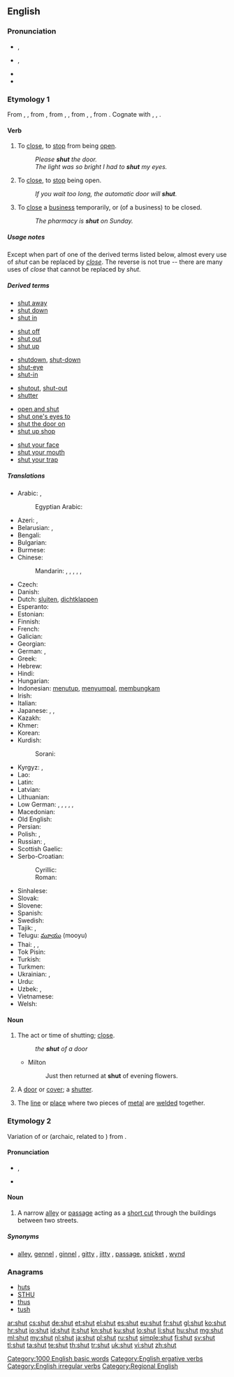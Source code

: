 ==English==

===Pronunciation===
* {{a|UK}} {{IPA|/ʃʌt/|[ʃɐt]}}, {{X-SAMPA|/SVt/|[S6t]}}
* {{a|US}} {{IPA|/ʃʌt/}}, {{X-SAMPA|/SVt/}}
* {{audio|en-us-shut.ogg|Audio (US)}}
* {{rhymes|ʌt}}

===Etymology 1===
From {{etyl|enm|en}} {{term|shutten|lang=enm}}, {{term|shetten|lang=enm}}, from {{etyl|ang|en}} {{term|scyttan||to cause rapid movement, shoot a bolt, shut, bolt, shut to, discharge a debt, pay off|lang=ang}}, from {{etyl|gem-pro|en}} {{recons|skutjanan|lang=gem-pro}}, {{recons|skuttjanan||to bar, bolt|lang=gem-pro}}, from {{etyl|gem-pro|en}} {{recons|skuttan|lang=gem-pro}}, {{recons|skuttjō||bar, bolt, shed|lang=gem-pro}}, from {{etyl|ine-pro|en}} {{recons|(s)keud-||to drive, fall upon, rush|lang=ine-pro}}. Cognate with {{etyl|nl|-}} {{term|schutten||to shut in, lock up|lang=nl}}, {{etyl|de|-}} {{term|schützen||to shut out, dam, protect, guard|lang=de}}, {{etyl|sq|-}} {{term|skuth||a mean and deceitful person|lang=sq}}.

====Verb====
{{en-verb|shuts|shutting|shut|shut}}

# {{transitive}} To [[close]], to [[stop]] from being [[open]].
#: ''Please '''shut''' the door.''
#: ''The light was so bright I had to '''shut''' my eyes.''
# {{intransitive}} To [[close]], to [[stop]] being open.
#: ''If you wait too long, the automatic door will '''shut'''.''
# {{transitive|or|intransitive|chiefly|British}} To [[close]] a [[business]] temporarily, or (of a business) to be closed.
#: ''The pharmacy is '''shut''' on Sunday.''

=====Usage notes=====
Except when part of one of the derived terms listed below, almost every use of ''shut'' can be replaced by ''[[close]]''.  The reverse is not true -- there are many uses of ''close'' that cannot be replaced by ''shut''.

=====Derived terms=====
{{rel-top|phrasal verbs derived from shut}}
* [[shut away]]
* [[shut down]]
* [[shut in]]
{{rel-mid}}
* [[shut off]]
* [[shut out]]
* [[shut up]]
{{rel-bottom}}

{{rel-top|single words and compounds derived from shut}}
* [[shutdown]], [[shut-down]]
* [[shut-eye]]
* [[shut-in]]
{{rel-mid}}
* [[shutout]], [[shut-out]]
* [[shutter]]
{{rel-bottom}}

{{rel-top|idioms derived from shut}}
* [[open and shut]]
* [[shut one's eyes to]]
* [[shut the door on]]
* [[shut up shop]]
{{rel-mid}}
* [[shut your face]]
* [[shut your mouth]]
* [[shut your trap]]
{{rel-bottom}}

=====Translations=====
{{trans-top|to close}}
* Arabic: {{t-|ar|أغلق|tr=ʾáġlaqa}}, {{t-|ar|قفل|tr=qáfala|sc=Arab}}
*: Egyptian Arabic: {{tø|arz|قفل|tr=qafal|sc=Arab}}
* Azeri: {{t|az|qapamaq}}, {{t|az|bağlamaq}}
* Belarusian: {{t-|be|зачыняць|tr=začynjác’}} {{impf}},  {{t-|be|зачыніць|tr=začyníc’}} {{pf.}}
* Bengali: {{t|bn|বন্ধ করা|tr=bôndhô kôra|sc=Beng}}
* Bulgarian: {{t+|bg|затварям|tr=zatvárjam}} {{impf}}
* Burmese: {{t|my|ပိတ်|tr=peik|sc=Mymr}}
* Chinese:
*: Mandarin: {{t-|cmn|關|sc=Hani}},  {{t-|cmn|关|tr=guān|sc=Hani}},  {{t-|cmn|閉|sc=Hani}},  {{t-|cmn|闭|tr=bì|sc=Hani}},  {{t|cmn|關閉|sc=Hani}},  {{t|cmn|关闭|tr=guānbì|sc=Hani}}
* Czech: {{t+|cs|zavřít}} {{pf.}}
* Danish: {{t+|da|lukke}}
* Dutch: [[sluiten]], [[dichtklappen]]
* Esperanto: {{t+|eo|fermi}}
* Estonian: {{t|et|sulgema}}
* Finnish: {{t+|fi|sulkea}}
* French: {{t+|fr|fermer}}
* Galician: {{t|gl|pechar}}
* Georgian: {{t|ka|დახურვა|tr=daxurva|sc=Geor}}
* German: {{t+|de|schließen}},  {{t+|de|zumachen}}
* Greek: {{t+|el|κλείνω|tr=kleino}}
* Hebrew: {{t-|he|סגר|tr=sagár}}
* Hindi: {{t-|hi|बंद करना|tr=band karnā}}
* Hungarian: {{t+|hu|becsuk}}
* Indonesian: [[tutup|menutup]], [[sumpal|menyumpal]], [[bungkam|membungkam]]
* Irish: {{t-|ga|dún}}
* Italian: {{t+|it|chiudere}}
* Japanese: {{t+|ja|閉める|tr=しめる, shimeru}} {{qualifier|transitive}}, {{t-|ja|閉まる|tr=しまる, shimaru}} {{qualifier|intransitive}}, {{t-|ja|閉じる|tr=とじる, tojiru}} {{qualifier|transitive}}
* Kazakh: {{t|kk|жабу|tr=jabw|sc=Cyrl}}
* Khmer: {{t+|km|បិទ|tr=bət|sc=Khmr}}
* Korean: {{t+|ko|닫다|tr=datda|sc=Hang}}
* Kurdish:
*: Sorani: {{t-|ku|داخستن|tr=daxistin|sc=ku-Arab}}
{{trans-mid}}
* Kyrgyz: {{t|ky|бекитүү|tr=bekitüü|sc=Cyrl}}, {{t|ky|жабуу|tr=cabuu|sc=Cyrl}}
* Lao: {{t-|lo|ອັດ|tr=át|sc=Laoo}}
* Latin: {{t-|la|claudo}}
* Latvian: {{t|lv|aizvērt}}
* Lithuanian: {{t|lt|uždaryti}}
* Low German: {{t-|nds|sluten}}, {{t-|nds|slüten}}, {{t-|nds|tomaken}}, {{t-|nds|tomoken}}, {{t-|nds|dichtmaken}}, {{t-|nds|dichtmoken}}
* Macedonian: {{t|mk|затвори|tr=zátvori|sc=Cyrl}}
* Old English: {{t-|ang|scyttan}}
* Persian: {{t+|fa|بستن|tr=bastan}}
* Polish: {{t+|pl|zamykać}} {{impf}}, {{t+|pl|zamknąć}} {{pf.}}
* Russian: {{t+|ru|закрывать|tr=zakryvát’}} {{impf}}, {{t+|ru|закрыть|tr=zakrýt’}} {{pf.}}
* Scottish Gaelic: {{t-|gd|dùin}}
* Serbo-Croatian:
*: Cyrillic: {{t-|sh|затворити}} {{pf.}}
*: Roman: {{t-|sh|zatvoriti}} {{pf.}}
* Sinhalese: {{t|si|වහනවා|tr=vahanavā|sc=Sinh}}
* Slovak: {{t-|sk|zavrieť}}
* Slovene: {{t+|sl|zapreti}}
* Spanish: {{t+|es|cerrar}}
* Swedish: {{t+|sv|stänga}}
* Tajik: {{t|tg|бастан|tr=bastan|sc=Cyrl}}, {{t|tg|пӯшидан|tr=püšidan|sc=Cyrl}}
* Telugu: [[మూయు]] (mooyu)
* Thai: {{t+|th|งับ|tr=ngáp}},  {{t-|th|หุบ|tr=hùp}}, {{t-|th|ปิด|tr=pid|sc=Thai}}
* Tok Pisin: {{t-|tpi|pasim}}
* Turkish: {{t+|tr|kapatmak}}
* Turkmen: {{t|tk|ýapmak}}
* Ukrainian: {{t-|uk|зачиняти|tr=začynjáty}} {{impf}},  {{t-|uk|зачинити|tr=začynýty}} {{pf.}}
* Urdu: {{t-|ur|بند کرنا|tr=band karnā|sc=ur-Arab}}
* Uzbek: {{t|uz|bekitmoq}}, {{t|uz|yopmoq}}
* Vietnamese: {{t+|vi|đóng}}
* Welsh: {{t+|cy|cau}}
{{trans-bottom}}

====Noun====
{{en-noun}}

# The act or time of shutting; [[close]].
#: ''the '''shut''' of a door''
#* Milton
#*: Just then returned at '''shut''' of evening flowers.
# A [[door]] or [[cover]]; a [[shutter]].
#: {{rfquotek|Sir Isaac Newton}}
# The [[line]] or [[place]] where two pieces of [[metal]] are [[weld]]ed together.

===Etymology 2===
Variation of {{term|chute}} or {{term|shute}} (archaic, related to {{term|shoot}}) from {{etyl|ang|en}} {{term|sceotan|scēotan|lang=ang}}.

====Pronunciation====
* {{IPA|/ʃʌt/}}, {{X-SAMPA|/SVt/}}
* {{rhymes|ʌt}}

====Noun====
{{en-noun}}

# {{British|Shropshire|_|dialect}} A narrow [[alleyway|alley]] or [[passageway|passage]] acting as a [[short cut]] through the buildings between two streets.

=====Synonyms=====
* {{sense|alleyway}} [[alley]], [[gennel]] {{qualifier|Northern Ireland}}, [[ginnel]] {{qualifier|Yorkshire and Lancashire}}, [[gitty]] {{qualifier|East Midlands}}, [[jitty]] {{qualifier|Midlands}}, [[passage]], [[snicket]] {{qualifier|Northern England}}, [[wynd]] {{qualifier|Scotland}}

===Anagrams===
* [[huts#English|huts]]
* [[STHU#English|STHU]]
* [[thus#English|thus]]
* [[tush#English|tush]]

[[Category:1000 English basic words]]
[[Category:English ergative verbs]]
[[Category:English irregular verbs]]
[[Category:Regional English]]

[[ar:shut]]
[[cs:shut]]
[[de:shut]]
[[et:shut]]
[[el:shut]]
[[es:shut]]
[[eu:shut]]
[[fr:shut]]
[[gl:shut]]
[[ko:shut]]
[[hr:shut]]
[[io:shut]]
[[id:shut]]
[[it:shut]]
[[kn:shut]]
[[ku:shut]]
[[lo:shut]]
[[li:shut]]
[[hu:shut]]
[[mg:shut]]
[[ml:shut]]
[[my:shut]]
[[nl:shut]]
[[ja:shut]]
[[pl:shut]]
[[ru:shut]]
[[simple:shut]]
[[fi:shut]]
[[sv:shut]]
[[tl:shut]]
[[ta:shut]]
[[te:shut]]
[[th:shut]]
[[tr:shut]]
[[uk:shut]]
[[vi:shut]]
[[zh:shut]]